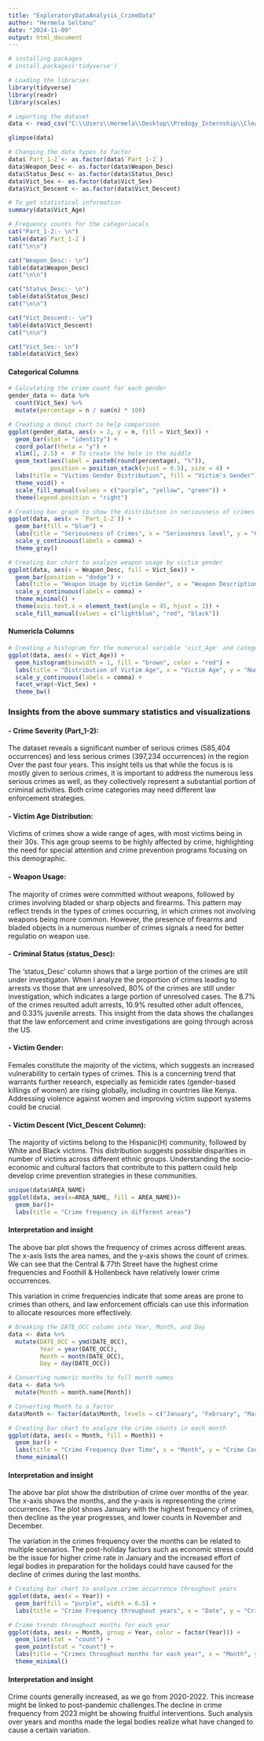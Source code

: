 ```yaml
---
title: "ExploratoryDataAnalysis_CrimeData"
author: "Hermela Seltanu"
date: "2024-11-09"
output: html_document
---
```


```r
# installing packages
# install.packages('tidyverse')

# Loading the libraries
library(tidyverse)
library(readr)
library(scales)

```

```r
# importing the dataset
data <- read_csv("C:\\Users\\Hermela\\Desktop\\Predogy_Internship\\Cleaned_Crime_Data.csv")

glimpse(data)
```

```r
# Changing the data types to factor
data$`Part_1-2`<- as.factor(data$`Part_1-2`)
data$Weapon_Desc <- as.factor(data$Weapon_Desc)
data$Status_Desc <- as.factor(data$Status_Desc)
data$Vict_Sex <- as.factor(data$Vict_Sex)
data$Vict_Descent <- as.factor(data$Vict_Descent)
```

```r
# To get statistical information
summary(data$Vict_Age)
```

```r
# Frequency counts for the categoriacals
cat("Part_1-2:- \n")
table(data$`Part_1-2`)
cat("\n\n") 

cat("Weapon_Desc:- \n")
table(data$Weapon_Desc)
cat("\n\n") 

cat("Status_Desc:- \n")
table(data$Status_Desc)
cat("\n\n") 

cat("Vict_Descent:- \n")
table(data$Vict_Descent)
cat("\n\n") 

cat("Vict_Sex:- \n")
table(data$Vict_Sex)

```

#### Categorical Columns

```r
# Calculating the crime count for each gender
gender_data <- data %>%
  count(Vict_Sex) %>%
  mutate(percentage = n / sum(n) * 100)

# Creating a donut chart to help comparison
ggplot(gender_data, aes(x = 2, y = n, fill = Vict_Sex)) +
  geom_bar(stat = "identity") +   
  coord_polar(theta = "y") +
  xlim(1, 2.5) +  # To create the hole in the middle
  geom_text(aes(label = paste0(round(percentage), "%")),
            position = position_stack(vjust = 0.5), size = 4) +
  labs(title = "Victims Gender Distribution", fill = "Victim's Gender") +
  theme_void() +
  scale_fill_manual(values = c("purple", "yellow", "green")) +
  theme(legend.position = "right")


```

```r
# Creating bar graph to show the distribution in seriousness of crimes
ggplot(data, aes(x = `Part_1-2`)) +
  geom_bar(fill = "blue") +
  labs(title = "Seriousness of Crimes", x = "Seriousness level", y = "Crime Count") +
  scale_y_continuous(labels = comma) +
  theme_gray()
```

```r
# Creating bar chart to analyze weapon usage by victim gender
ggplot(data, aes(x = Weapon_Desc, fill = Vict_Sex)) +
  geom_bar(position = "dodge") +
  labs(title = "Weapon Usage by Victim Gender", x = "Weapon Description", y = "Number of Victims", fill = "Victim Gender") +
  scale_y_continuous(labels = comma) +
  theme_minimal() +
  theme(axis.text.x = element_text(angle = 45, hjust = 1)) +
  scale_fill_manual(values = c("lightblue", "red", "black"))

```

#### Numericla Columns

```r
# Creating a histogram for the numerucal variable 'vict_Age' and categorizing it by gender
ggplot(data, aes(x = Vict_Age)) +
  geom_histogram(binwidth = 1, fill = "brown", color = "red") +
  labs(title = "Distribution of Victim Age", x = "Victim Age", y = "Number of Victims") +
  scale_y_continuous(labels = comma) +
  facet_wrap(~Vict_Sex) +
  theme_bw()
```

### Insights from the above summary statistics and visualizations

#### - Crime Severity (Part_1-2):

The dataset reveals a significant number of serious crimes (585,404 occurrences) and less serious crimes (397,234 occurrences) in the region Over the past four years. This insight tells us that while the focus is is mostly given to serious crimes, it is important to address the numerous less serious crimes as well, as they collectively represent a substantial portion of criminal activities. Both crime categories may need different law enforcement strategies.

#### - Victim Age Distribution:

Victims of crimes show a wide range of ages, with most victims being in their 30s. This age group seems to be highly affected by crime, highlighting the need for special attention and crime prevention programs focusing on this demographic.

#### - Weapon Usage:

The majority of crimes were committed without weapons, followed by crimes involving bladed or sharp objects and firearms. This pattern may reflect trends in the types of crimes occurring, in which crimes not involving weapons being more common. However, the presence of firearms and bladed objects in a numerous number of crimes signals a need for better regulatio on weapon use.

#### - Criminal Status (status_Desc):

The 'status_Desc' column shows that a large portion of the crimes are still under investigaton. When I analyze the proportion of crimes leading to arrests vs those that are unresolved, 80% of the crimes are still under investigation, which indicates a large portion of unresolved cases. The 8.7% of the crimes resulted adult arrests, 10.9% resulted other adult offences, and 0.33% juvenile arrests. This insight from the data shows the challanges that the law enforcement and crime investigations are going through across the US.

#### - Victim Gender:

Females constitute the majority of the victims, which suggests an increased vulnerability to certain types of crimes. This is a concerning trend that warrants further research, especially as femicide rates (gender-based killings of women) are rising globally, including in countries like Kenya. Addressing violence against women and improving victim support systems could be crucial.

#### - Victim Descent (Vict_Descent Column):

The majority of victims belong to the Hispanic(H) community, followed by White and Black victims. This distribution suggests possible disparities in number of victims across different ethnic groups. Understanding the socio-economic and cultural factors that contribute to this pattern could help develop crime prevention strategies in these communities.

```r
unique(data$AREA_NAME)
ggplot(data, aes(x=AREA_NAME, fill = AREA_NAME))+
  geom_bar()+
  labs(title = "Crime frequency in different areas")
```

#### Interpretation and insight

The above bar plot shows the frequency of crimes across different areas. The x-axis lists the area names, and the y-axis shows the count of crimes. We can see that the Central & 77th Street have the highest crime frequencies and Foothill & Hollenbeck have relatively lower crime occurrences.

This variation in crime frequencies indicate that some areas are prone to crimes than others, and law enforcement officials can use this information to allocate resources more effectively.

```r
# Breaking the DATE_OCC column into Year, Month, and Day
data <- data %>%
  mutate(DATE_OCC = ymd(DATE_OCC),
         Year = year(DATE_OCC), 
         Month = month(DATE_OCC), 
         Day = day(DATE_OCC)) 
```

```r
# Converting numeric months to full month names
data <- data %>%
  mutate(Month = month.name[Month])
```

```r
# Converting Month to a factor 
data$Month <- factor(data$Month, levels = c("January", "February", "March", "April", "May", "June", "July", "August", "September", "October", "November", "December"))

# Creating bar chart to analyze the crime counts in each month
ggplot(data, aes(x = Month, fill = Month)) +
  geom_bar() +
  labs(title = "Crime Frequency Over Time", x = "Month", y = "Crime Count") +
  theme_minimal()
```

#### Interpretation and insight

The above bar plot show the distribution of crime over months of the year. The x-axis shows the months, and the y-axis is representing the crime occurrences. The plot shows January with the highest frequency of crimes, then decline as the year progresses, and lower counts in November and December.

The variation in the crimes frequency over the months can be related to multiple scenarios. The post-holiday factors such as economic stress could be the issue for higher crime rate in January and the increased effort of legal bodies in preparation for the holidays could have caused for the decline of crimes during the last months.

```r
# Creating bar chart to analyze crime occurrence throughout years
ggplot(data, aes(x = Year)) +
  geom_bar(fill = "purple", width = 0.5) +
  labs(title = "Crime Frequency throughout years", x = "Date", y = "Crime Count", fill="Years")
```

```r
# Crime trends throughout months for each year
ggplot(data, aes(x = Month, group = Year, color = factor(Year))) +
  geom_line(stat = "count") +
  geom_point(stat = "count") +
  labs(title = "Crimes throughout months for each year", x = "Month", y = "Crime Count", color = "Year") +
  theme_minimal()

```

#### Interpretation and insight

Crime counts generally increased, as we go from 2020-2022. This increase might be linked to post-pandemic challenges.The decline in crime frequency from 2023 might be showing fruitful interventions. Such analysis over years and months made the legal bodies realize what have changed to cause a certain variation.
